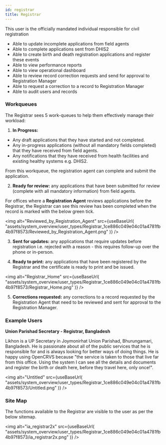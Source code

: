 ```yaml
---
id: registrar
title: Registrar
---
```



This user is the officially mandated individual responsible for civil registration

- Able to update incomplete applications from field agents
- Able to complete applications sent from DHIS2
- Able to create birth and death registration applications and register these events
- Able to view performance reports
- Able to view operational dashboard
- Able to review record correction requests and send for approval to Registration Manager
- Able to request a correction to a record to Registration Manager
- Able to audit users and records

### Workqueues

The Registrar sees 5 work-queues to help them effectively manage their workload:

1. **In Progress:**

- Any draft applications that they have started and not completed.
- Any in-progress applications (without all mandatory fields completed) that they have received from field agents.
- Any notifications that they have received from health facilities and existing healthy systems e.g. DHIS2.

From this workqueue, the registration agent can complete and submit the application.

2. **Ready for review:** any applications that have been submitted for review (complete with all mandatory information) from field agents.

For offices where a **Registration Agent** reviews applications before the Registrar, the Registrar can see this review has been completed when the record is marked with the below green tick.

<img
  alt="Reviewed_by_Registration_Agent"
  src={useBaseUrl(
    "assets/system_overview/user_types/Registrar_1ce886c049e04c01a4781fb4b97f8573/Reviewed_by_Registration_Agent.png"
  )}
/>

3. **Sent for updates:** any applications that require updates before registration i.e. rejected with a reason - this requires follow-up over the phone or in-person.

4. **Ready to print:** any applications that have been registered by the Registrar and the certificate is ready to print and be issued.

<img
  alt="Registrar_Home"
  src={useBaseUrl(
    "assets/system_overview/user_types/Registrar_1ce886c049e04c01a4781fb4b97f8573/Registrar_Home.png"
  )}
/>

5. **Corrections requested:** any corrections to a record requested by the Registration Agent that need to be reviewed and sent for approval to the Registration Manager.

### **Example Users**

**Union Parishad Secretary - Registrar, Bangladesh**

Likhon is a UP Secretary in Joymonirhat Union Parishad, Bhurungamari, Bangladesh. He is passionate about all of the public services that he is responsible for and is always looking for better ways of doing things. He is happy using OpenCRVS because "the service is taken to those that live far from this office. Using the system I can see all the details and documents and register the birth or death here, before they travel here, only once!".

<img
  alt="Untitled"
  src={useBaseUrl(
    "assets/system_overview/user_types/Registrar_1ce886c049e04c01a4781fb4b97f8573/Untitled.png"
  )}
/>

### Site Map

The functions available to the Registrar are visible to the user as per the below sitemap.

<img
  alt="ia_registrar2x"
  src={useBaseUrl(
    "assets/system_overview/user_types/Registrar_1ce886c049e04c01a4781fb4b97f8573/ia_registrar2x.png"
  )}
/>
